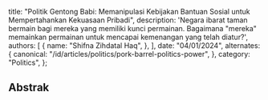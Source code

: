   title:
    "Politik Gentong Babi: Memanipulasi Kebijakan Bantuan Sosial untuk Mempertahankan Kekuasaan Pribadi",
  description:
    'Negara ibarat taman bermain bagi mereka yang memiliki kunci permainan. Bagaimana "mereka" memainkan permainan untuk mencapai kemenangan yang telah diatur?',
  authors: [
    {
      name: "Shifna Zihdatal Haq",
    },
  ],
  date: "04/01/2024",
  alternates: {
    canonical: "/id/articles/politics/pork-barrel-politics-power",
  },
  category: "Politics",
};

## Abstrak
